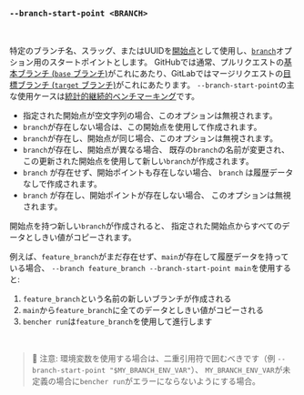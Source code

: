 ### `--branch-start-point <BRANCH>`

<br />

特定のブランチ名、スラッグ、またはUUIDを[開始点][start point]として使用し、[`branch`](#--branch-branch)オプション用のスタートポイントとします。
GitHubでは通常、プルリクエストの[基本ブランチ (`base` ブランチ)][github base]がこれにあたり、GitLabではマージリクエストの[目標ブランチ (`target` ブランチ)][gitlab target]がこれにあたります。
`--branch-start-point`の主な使用ケースは[統計的継続的ベンチマーキング](/ja/docs/how-to/track-benchmarks/#統計的継続的ベンチマーキング)です。

- 指定された開始点が空文字列の場合、このオプションは無視されます。
- `branch`が存在しない場合は、この開始点を使用して作成されます。
- `branch`が存在し、開始点が同じ場合、このオプションは無視されます。
- `branch`が存在し、開始点が異なる場合、
  既存の`branch`の名前が変更され、
  この更新された開始点を使用して新しい`branch`が作成されます。
- `branch` が存在せず、開始ポイントも存在しない場合、
  `branch` は履歴データなしで作成されます。
- `branch` が存在し、開始ポイントが存在しない場合、
  このオプションは無視されます。

開始点を持つ新しい`branch`が作成されると、
指定された開始点からすべてのデータとしきい値がコピーされます。

例えば、`feature_branch`がまだ存在せず、`main`が存在して履歴データを持っている場合、
`--branch feature_branch --branch-start-point main`を使用すると:
1. `feature_branch`という名前の新しいブランチが作成される
2. `main`から`feature_branch`に全てのデータとしきい値がコピーされる
3. `bencher run`は`feature_branch`を使用して進行します

[github base]: https://docs.github.com/ja/pull-requests/collaborating-with-pull-requests/proposing-changes-to-your-work-with-pull-requests/about-branches#working-with-branches
[gitlab target]: https://docs.gitlab.com/ee/user/project/merge_requests/creating_merge_requests.html#from-the-merge-request-list

[start point]: /ja/docs/explanation/benchmarking/#開始点

<br />

> 🐰 注意: 環境変数を使用する場合は、二重引用符で囲むべきです（例 `--branch-start-point "$MY_BRANCH_ENV_VAR"`）、
> `MY_BRANCH_ENV_VAR`が未定義の場合に`bencher run`がエラーにならないようにする場合。